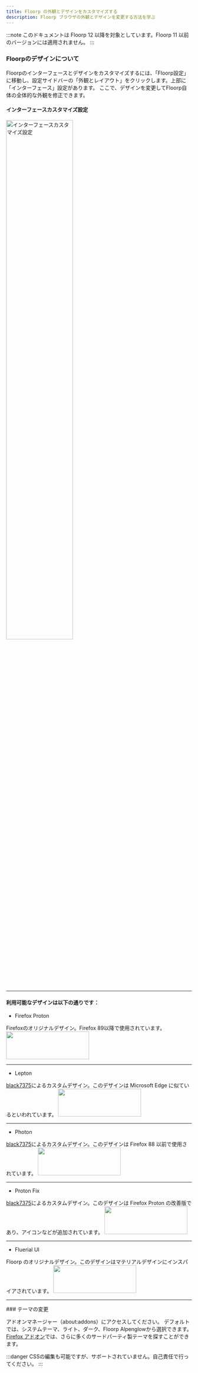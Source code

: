 ```yaml
---
title: Floorp の外観とデザインをカスタマイズする
description: Floorp ブラウザの外観とデザインを変更する方法を学ぶ
---
```



:::note
このドキュメントは Floorp 12 以降を対象としています。Floorp 11 以前のバージョンには適用されません。
:::

### Floorpのデザインについて

Floorpのインターフェースとデザインをカスタマイズするには、「Floorp設定」に移動し、設定サイドバーの「外観とレイアウト」をクリックします。上部に「インターフェース」設定があります。
ここで、デザインを変更してFloorp自体の全体的な外観を修正できます。

#### インターフェースカスタマイズ設定
<img src={InterfaceCustomize} width="60%" alt="インターフェースカスタマイズ設定"/>

<hr />

#### 利用可能なデザインは以下の通りです：

- Firefox Proton

Firefoxのオリジナルデザイン。Firefox 89以降で使用されています。
<img src={Proton} width= "225px" height= "75px"/>

<hr />

- Lepton

[black7375](https://github.com/black7375)によるカスタムデザイン。このデザインは Microsoft Edge に似ているといわれています。
<img src={Lepton} width= "225px" height= "75px"/>

<hr />

- Photon

[black7375](https://github.com/black7375)によるカスタムデザイン。このデザインは Firefox 88 以前で使用されています。
<img src={Photon} width= "225px" height= "75px"/>

<hr />

- Proton Fix

[black7375](https://github.com/black7375)によるカスタムデザイン。このデザインは Firefox Proton の改善版であり、アイコンなどが追加されています。
<img src={ProtonFix} width= "225px" height= "75px"/>

<hr />

- Fluerial UI

Floorp のオリジナルデザイン。このデザインはマテリアルデザインにインスパイアされています。
<img src={Fluerial} width= "225px" height= "75px"/>

<hr />
### テーマの変更

アドオンマネージャー（about:addons）にアクセスしてください。
デフォルトでは、システムテーマ、ライト、ダーク、Floorp Alpenglowから選択できます。
[Firefox アドオン](https://addons.mozilla.org/)では、さらに多くのサードパーティ製テーマを探すことができます。

:::danger
CSSの編集も可能ですが、サポートされていません。自己責任で行ってください。
:::

<Support />

